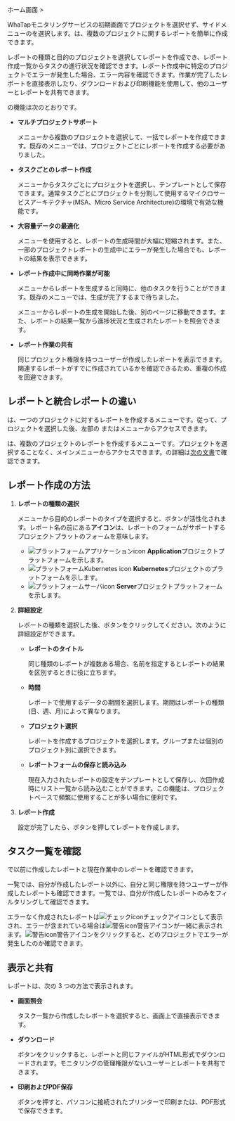 ホーム画面 &gt; <Cmdname sid="side_integratedReport" className="uitext" />

WhaTapモニタリングサービスの初期画面でプロジェクトを選択せず、サイドメニューの<Cmdname sid="side_integratedReport" className="uitext" />を選択します。<Cmdname sid="side_integratedReport" className="uitext" />は、複数のプロジェクトに関するレポートを簡単に作成できます。 

レポートの種類と目的のプロジェクトを選択してレポートを作成でき、レポート作成一覧からタスクの進行状況を確認できます。レポート作成中に特定のプロジェクトでエラーが発生した場合、エラー内容を確認できます。作業が完了したレポートを直接表示したり、ダウンロードおよび印刷機能を使用して、他のユーザーとレポートを共有できます。

<ImgLang img='integration_report_01.png' />

<Cmdname sid="side_integratedReport" className="uitext" />の機能は次のとおりです。

- **マルチプロジェクトサポート**

  <Cmdname sid="side_integratedReport" className="uitext" />メニューから複数のプロジェクトを選択して、一括でレポートを作成できます。既存の<Cmdname sid="side_report" className="uitext" />メニューでは、プロジェクトごとにレポートを作成する必要がありました。

- **タスクごとのレポート作成**

  <Cmdname sid="create_report" className="uitext" />メニューからタスクごとにプロジェクトを選択し、テンプレートとして保存できます。通常タスクごとにプロジェクトを分割して使用するマイクロサービスアーキテクチャ(MSA、Micro Service Architecture)の環境で有効な機能です。

- **大容量データの最適化**

  <Cmdname sid="side_integratedReport" className="uitext" />メニューを使用すると、レポートの生成時間が大幅に短縮されます。また、一部のプロジェクトレポートの生成中にエラーが発生した場合でも、レポートの結果を表示できます。

- **レポート作成中に同時作業が可能**

  <Cmdname sid="side_integratedReport" className="uitext" />メニューからレポートを生成すると同時に、他のタスクを行うことができます。既存の<Cmdname sid="side_report" className="uitext" />メニューでは、生成が完了するまで待ちました。

  <Cmdname sid="side_integratedReport" className="uitext" />メニューからレポートの生成を開始した後、別のページに移動できます。また、レポートの結果一覧から進捗状況と生成されたレポートを照会できます。

- **レポート作業の共有**

  同じプロジェクト権限を持つユーザーが作成したレポートを表示できます。関連するレポートがすでに作成されているかを確認できるため、重複の作成を回避できます。

## レポートと統合レポートの違い

<Cmdname sid="side_report" className="uitext" />は、一つのプロジェクトに対するレポートを作成するメニューです。従って、プロジェクトを選択した後、左部の<Cmdname sid="side_reportStat" className="uitext" /> または<Cmdname sid="side_report" className="uitext" />メニューからアクセスできます。

<Cmdname sid="side_integratedReport" className="uitext" />は、複数のプロジェクトのレポートを作成するメニューです。プロジェクトを選択することなく、メインメニューからアクセスできます。<Cmdname sid="side_report" className="uitext" />の詳細は[次の文書](report-intro)で確認できます。

## レポート作成の方法

1. **レポートの種類の選択**  

   <ImgLang img='integration_report_02.png' />

   <Cmdname sid="report_type" className="uitext" />メニューから目的のレポートのタイプを選択すると、<Cmdname sid="create_report" className="uitext" />ボタンが活性化されます。レポート名の前にある**アイコン**は、レポートのフォームがサポートするプロジェクトプラットのフォームを意味します。

   - ![プラットフォームアプリケーションicon](/img/platform-application.svg) **Application**プロジェクトプラットフォームを示します。
   - ![プラットフォームKubernetes icon](/img/platform-kubernetes.svg) **Kubernetes**プロジェクトのプラットフォームを示します。
   - ![プラットフォームサーバicon](/img/platform-server.svg) **Server**プロジェクトプラットフォームを示します。  

2. **詳細設定**  

   <ImgLang img='master_report.png' />

   レポートの種類を選択した後、<Cmdname sid="create_report" className="uitext" />ボタンをクリックしてください。次のように詳細設定ができます。

   - **レポートのタイトル**

     同じ種類のレポートが複数ある場合、名前を指定するとレポートの結果を区別するときに役に立ちます。

   - **時間**

     レポートで使用するデータの期間を選択します。期間はレポートの種類(日、週、月)によって異なります。  

   - **プロジェクト選択**

     レポートを作成するプロジェクトを選択します。グループまたは個別のプロジェクト別に選択できます。  

   - **レポートフォームの保存と読み込み**

     現在入力されたレポートの設定をテンプレートとして保存し、次回作成時にリスト一覧から読み込むことができます。この機能は、プロジェクトベースで頻繁に使用することが多い場合に便利です。

3. **レポート作成**

   設定が完了したら、<Cmdname sid="create_report" className="uitext" />ボタンを押してレポートを作成します。

## タスク一覧を確認

<ImgLang img='integration_report_03.png' />

<Cmdname sid="generation_report_list" className="uitext" />で以前に作成したレポートと現在作業中のレポートを確認できます。

<Cmdname sid="all" className="uitext" />一覧では、自分が作成したレポート以外に、自分と同じ権限を持つユーザーが作成したレポートも確認できます。<Cmdname sid="my_report" className="uitext" />一覧では、自分が作成したレポートのみをフィルタリングして確認できます。

エラーなく作成されたレポートは<span class='woer'>![チェックicon](/img/ic-check-bl.svg)チェック</span>アイコンとして表示され、エラーが含まれている場合は<span class='wer'>![警告icon](/img/ic-warning-org.svg)警告</span>アイコンが一緒に表示されます。<span class='wer'>![警告icon](/img/ic-warning-org.svg)警告</span>アイコンをクリックすると、どのプロジェクトでエラーが発生したのか確認できます。

## 表示と共有

<ImgLang img='integration_report_04.png' />

レポートは、次の 3 つの方法で表示されます。

- **画面照会**

  タスク一覧から作成したレポートを選択すると、画面上で直接表示できます。

- **ダウンロード**

  <Cmdname sid="download" className="uitext" />ボタンをクリックすると、レポートと同じファイルがHTML形式でダウンロードされます。モニタリングの管理権限がないユーザーとレポートを共有できます。

- **印刷およびPDF保存**

  <Cmdname sid="print" className="uitext" />ボタンを押すと、パソコンに接続されたプリンターで印刷または、PDF形式で保存できます。
